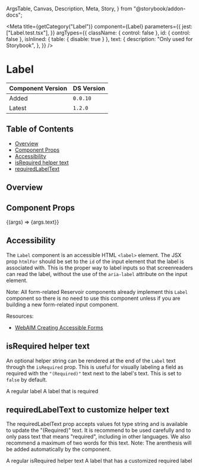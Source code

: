   ArgsTable,
  Canvas,
  Description,
  Meta,
  Story,
} from "@storybook/addon-docs";


<Meta
  title={getCategory("Label")}
  component={Label}
  parameters={{
    jest: ["Label.test.tsx"],
  }}
  argTypes={{
    className: { control: false },
    id: { control: false },
    isInlined: { table: { disable: true } },
    text: {
      description: "Only used for Storybook",
    },
  }}
/>

# Label

| Component Version | DS Version |
| ----------------- | ---------- |
| Added             | `0.0.10`   |
| Latest            | `1.2.0`    |

## Table of Contents

- [Overview](#overview)
- [Component Props](#component-props)
- [Accessibility](#accessibility)
- [isRequired helper text](#isrequired-helper-text)
- [requiredLabelText](#requiredlabeltext-to-customize-helper-text)

## Overview

<Description of={Label} />

## Component Props

<Canvas>
  <Story
    name="Label with Controls"
    args={{
      className: undefined,
      htmlFor: "id-of-input-element",
      id: "label-id",
      isRequired: false,
      text: "A label for a villager.",
    }}
  >
    {(args) => <Label {...args}>{args.text}</Label>}
  </Story>
</Canvas>

<ArgsTable story="Label with Controls" />

## Accessibility

The `Label` component is an accessible HTML `<label>` element. The JSX prop
`htmlFor` should be set to the `id` of the input element that the label is
associated with. This is the proper way to label inputs so that screenreaders
can read the label, without the use of the `aria-label` attribute on the input
element.

Note: All form-related Reservoir components already implement this `Label`
component so there is no need to use this component unless if you are building
a new form-related input component.

Resources:

- [WebAIM Creating Accessible Forms](https://webaim.org/techniques/forms/advanced)

## isRequired helper text

An optional helper string can be rendered at the end of the `Label` text through
the `isRequired` prop. This is useful for visually labeling a field as required
with the `"(Required)"` text next to the label's text. This is set to `false`
by default.

<Canvas>
  <Story name="isRequired helper text">
    <VStack>
      <Label htmlFor="label-id1" id="regular">
        A regular label
      </Label>
      <Label htmlFor="label-id2" id="required" isRequired>
        A label that is required
      </Label>
    </VStack>
  </Story>
</Canvas>

## requiredLabelText to customize helper text

The requiredLabelText prop accepts values fot type string and is available to update the "(Required)" text.
It is recommend to be used carefully and to only pass text that means "required", including in other languages.
We also recommend a maximum of two words for this text.
Note: The arenthesis will be added automatically by the component.

<Canvas>
  <Story name="requiredLabelText">
    <VStack>
      <Label htmlFor="label-id1" id="regular" isRequired>
        A regular isRequired helper text
      </Label>
      <Label
        htmlFor="label-id2"
        id="required"
        isRequired
        requiredLabelText="Obligatoire"
      >
        A label that has a customized required label
      </Label>
    </VStack>
  </Story>
</Canvas>
